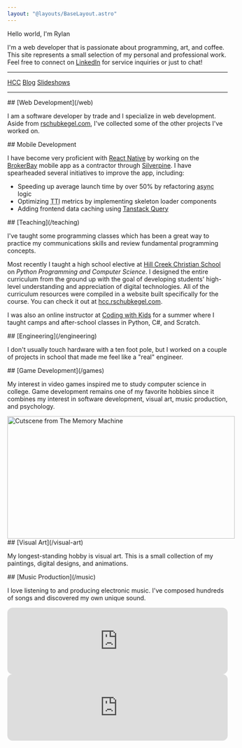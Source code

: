 ```yaml
---
layout: "@layouts/BaseLayout.astro"
---
```



<TheTypingHeader>Hello world, I'm Rylan</TheTypingHeader>

I'm a web developer that is passionate about programming, art, and coffee. This site represents a small selection of my personal and professional work. Feel free to connect on [LinkedIn](https://github.com/rschubkegel/) for service inquiries or just to chat!

<ContributionMap client:visible />

---

<div class="website-links-container">
	<div class="website-links">
		<a href="https://hcc.rschubkegel.com/" target="_blank">HCC</a>
		<a href="/blog">Blog</a>
		<a href="/slides">Slideshows</a>
	</div>
</div>

---


<ProjectHeader>
	## [Web Development](/web)
</ProjectHeader>

I am a software developer by trade and I specialize in web development. Aside from [rschubkegel.com](/), I've collected some of the other projects I've worked on.

<div style="display:flex;gap:var(--spacing);margin-top:var(--spacing)">
	<FlexBasedImage src={landingImage} alt="New landing page for silverpine.com" />
	<FlexBasedImage src={conwayImage} alt="Conway's Game of Life" />
	<FlexBasedImage src={complexDiagramImage} alt="Story diagram in evergreen.ink" />
</div>


<ProjectHeader>
	## Mobile Development
</ProjectHeader>

I have become very proficient with [React Native](https://reactnative.dev/) by working on the [BrokerBay](https://www.brokerbay.com/) mobile app as a contractor through [Silverpine](https://silverpine.com/). I have spearheaded several initiatives to improve the app, including:

- Speeding up average launch time by over 50% by refactoring <abbr title="asynchronous">async</abbr> logic
- Optimizing <abbr title="time to interactive">TTI</abbr> metrics by implementing skeleton loader components
- Adding frontend data caching using [Tanstack Query](https://tanstack.com/query/latest)

<div style="display:flex;gap:var(--spacing);margin-top:var(--spacing)">
	<FlexBasedImage src={brokerBayScreenshot1} alt="Screenshot of BrokerBay app on the home screen" />
	<FlexBasedImage src={brokerBayScreenshot2} alt="Screenshot of BrokerBay app with loading skeletons" />
	<FlexBasedImage src={brokerBayScreenshot3} alt="Screenshot of BrokerBay app on the listing screen" />
</div>

<ProjectHeader>
	## [Teaching](/teaching)
</ProjectHeader>

I've taught some programming classes which has been a great way to practice my communications skills and review fundamental programming concepts.

Most recently I taught a high school elective at [Hill Creek Christian School](https://hillcreekchristian.org/) on _Python Programming and Computer Science_. I designed the entire curriculum from the ground up with the goal of developing students' high-level understanding and appreciation of digital technologies. All of the curriculum resources were compiled in a website built specifically for the course. You can check it out at [hcc.rschubkegel.com](https://hcc.rschubkegel.com/).

I was also an online instructor at [Coding with Kids](https://www.codingwithkids.com/) for a summer where I taught camps and after-school classes in Python, C#, and Scratch.


<ProjectHeader>
	## [Engineering](/engineering)
</ProjectHeader>

I don't usually touch hardware with a ten foot pole, but I worked on a couple of projects in school that made me feel like a "real" engineer.

<div style="display:flex;gap:var(--spacing);margin-bottom:var(--spacing)">
	<FlexBasedImage src={cubeImage} alt="A cube in mixed reality" />
	<FlexBasedImage src={prototypeImage} alt="Early physical prototype" />
</div>


<ProjectHeader>
	## [Game Development](/games)
</ProjectHeader>

My interest in video games inspired me to study computer science in college. Game development remains one of my favorite hobbies since it combines my interest in software development, visual art, music production, and psychology.

<div style="display:flex;gap:var(--spacing);margin-top:var(--spacing)">
	<FlexBasedImage src={outOfThymeGameplayImage} alt="Screenshot of Out of Thyme game" />
	<Image src="https://img.itch.zone/aW1nLzE3OTI1ODY1LmdpZg==/original/9VPM7%2F.gif" alt="Cutscene from The Memory Machine" width="520" height="280" style={{ flexBasis: `${(520 / 280) * 100}%` }} />
	<FlexBasedImage src={screenshot1} alt="Screenshot of gameplay in Earth Defense" />
</div>


<ProjectHeader>
	## [Visual Art](/visual-art)
</ProjectHeader>

My longest-standing hobby is visual art. This is a small collection of my paintings, digital designs, and animations.

<div style="display:flex;gap:var(--spacing);margin-top:var(--spacing)">
	<FlexBasedImage src={frenchPressImage} alt="French Press painting" />
	<FlexBasedImage src={twentySeventhLetterImage} alt="Twenty Seventh Letter graphic" />
	<FlexBasedImage src={firePaperImage} alt="Fire animation made from cut construction paper" />
</div>

<ProjectHeader>
	## [Music Production](/music)
</ProjectHeader>

I love listening to and producing electronic music. I've composed hundreds of songs and discovered my own unique sound.

<iframe style="border-radius:12px" src="https://open.spotify.com/embed/artist/6YrSdl1dy1dDxZETIxW7n5?utm_source=generator" width="100%" height="152" frameBorder="0" allowfullscreen="" allow="autoplay; clipboard-write; encrypted-media; fullscreen; picture-in-picture" loading="lazy"></iframe>
<iframe style="border-radius:12px" src="https://open.spotify.com/embed/artist/4mzQ1hTJMFwUmPAFJdgUXk?utm_source=generator" width="100%" height="152" frameBorder="0" allowfullscreen="" allow="autoplay; clipboard-write; encrypted-media; fullscreen; picture-in-picture" loading="lazy"></iframe>
